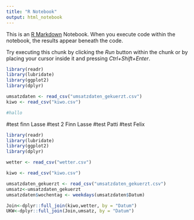 ```yaml
---
title: "R Notebook"
output: html_notebook
---
```


This is an [R Markdown](http://rmarkdown.rstudio.com) Notebook. When you execute code within the notebook, the results appear beneath the code. 

Try executing this chunk by clicking the *Run* button within the chunk or by placing your cursor inside it and pressing *Ctrl+Shift+Enter*. 


```r

library(readr)
library(lubridate)
library(ggplot2)
library(dplyr)

umsatzdaten <- read_csv("umsatzdaten_gekuerzt.csv")
kiwo <- read_csv("kiwo.csv")

#hallo

```

#test finn Lasse
#test 2 Finn Lasse
#test Patti
#test Felix

```r
library(readr)
library(lubridate)
library(ggplot2)
library(dplyr)
```

```r
wetter <- read_csv("wetter.csv")

kiwo <- read_csv("kiwo.csv")

umsatzdaten_gekuerzt <- read_csv("umsatzdaten_gekuerzt.csv")
umsatz<-umsatzdaten_gekuerzt
umsatzdaten$wochentag <- weekdays(umsatzdaten$Datum)

Join<-dplyr::full_join(kiwo,wetter, by = "Datum")
UKW<-dplyr::full_join(Join,umsatz, by = "Datum")

```
